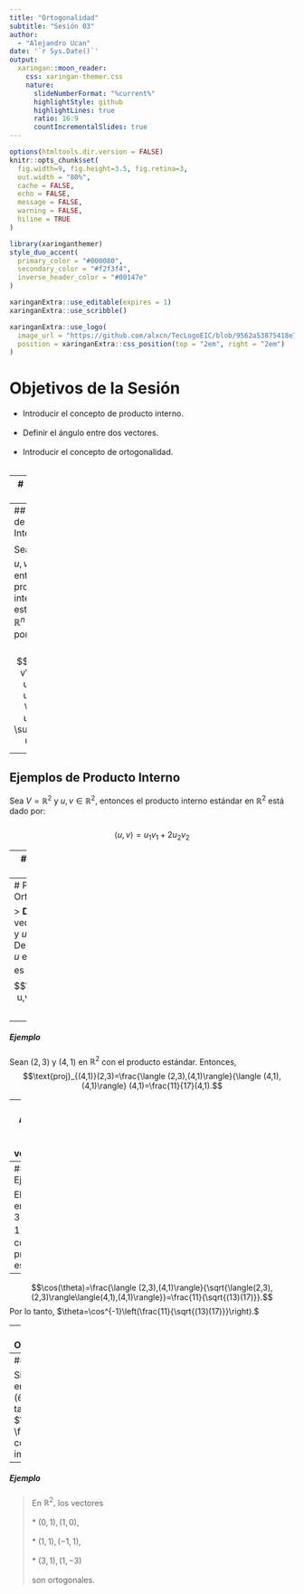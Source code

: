---
title: "Ortogonalidad"
subtitle: "Sesión 03"  
author: 
  - "Alejandro Ucan"
date: '`r Sys.Date()`'
output:
  xaringan::moon_reader:
    css: xaringan-themer.css
    nature:
      slideNumberFormat: "%current%"
      highlightStyle: github
      highlightLines: true
      ratio: 16:9
      countIncrementalSlides: true
---

```{r setup, include=FALSE}
options(htmltools.dir.version = FALSE)
knitr::opts_chunk$set(
  fig.width=9, fig.height=3.5, fig.retina=3,
  out.width = "80%",
  cache = FALSE,
  echo = FALSE,
  message = FALSE, 
  warning = FALSE,
  hiline = TRUE
)
```

```{r xaringan-themer, include=FALSE, warning=FALSE}
library(xaringanthemer)
style_duo_accent(
  primary_color = "#000080",
  secondary_color = "#f2f3f4",
  inverse_header_color = "#00147e"
)
```

```{r xaringan-editable, echo=FALSE}
xaringanExtra::use_editable(expires = 1)
xaringanExtra::use_scribble()
```

```{r xaringan-logo, echo=FALSE}
xaringanExtra::use_logo(
  image_url = "https://github.com/alxcn/TecLogoEIC/blob/9562a53875418e749a296c85808a19c85fc4be74/IngenieriaCiencias_Horizontal_RGB.png",
  position = xaringanExtra::css_position(top = "2em", right = "2em")
)
```
# Objetivos de la Sesión

* Introducir el concepto de producto interno. <br/><br/>
* Definir el ángulo entre dos vectores. <br/><br/>
* Introducir el concepto de ortogonalidad. <br/><br/>

---
# Producto Interno

> __Definición:__ Sea $V$ un espacio vectorial sobre $\mathbb{R}$, un producto interno en $V$ es una función $\langle \cdot, \cdot \rangle: V \times V \rightarrow \mathbb{R}$ que satisface las siguientes propiedades para todo $u, v, w \in V$ y $c \in \mathbb{R}$: <br/><br/>
  1. Conmutativo: $\langle u, v \rangle = \langle v, u \rangle$ <br/>
  1. Lineal en el primer argumento: $\langle cu + w, v \rangle = c \langle u, v \rangle + \langle w, v \rangle$ <br/>
  1. Positivo definido: $\langle u, u \rangle \geq 0$ y $\langle u, u \rangle = 0$ si y solo si $u = 0$ <br/><br/>
---
## Ejemplos de Producto Interno

Sea $V=\mathbb{R}^n$ y $u, v \in \mathbb{R}^n$, entonces el producto interno estándar en $\mathbb{R}^n$ está dado por: <br/><br/> $$\langle u, v\rangle = u_1v_1 + u_2v_2 + \cdots + u_nv_n = \sum_{i=1}^n u_iv_i$$

---
## Ejemplos de Producto Interno

Sea $V=\mathbb{R}^2$ y $u, v \in \mathbb{R}^2$, entonces el producto interno estándar en $\mathbb{R}^2$ está dado por: <br/><br/> $$\langle u, v\rangle = u_1v_1 + 2u_2v_2$$ 

---
## No ejemplo de Producto Interno

Sea $V=\mathbb{R}^2$ y $u, v \in \mathbb{R}^2$, entonces la función $\langle u, v\rangle = u_1v_1 - u_2v_2$ no es un producto interno en $\mathbb{R}^2$ porque no es definido positivo. <br/><br/> Por ejemplo, $\langle (1,2), (1,2)\rangle < 0$.

---
# Proyecciones y Ortogonalidad

> __Definición:__ Sea $V$ un espacio vectorial con producto interno, y $u,v\in V$ dos vectores. Decimos que la proyección de $u$ en $v,$ denotado por $\text{proj}_v(u),$ es el vector $$\text{proj}_v(u)=\frac{\langle u,v\rangle}{\langle v,v\rangle} v.$$

--
##### Ejemplo
Sean $(2,3)$ y $(4,1)$ en $\mathbb{R}^2$ con el producto estándar. Entonces, $$\text{proj}_{(4,1)}(2,3)=\frac{\langle (2,3),(4,1)\rangle}{\langle (4,1),(4,1)\rangle} (4,1)=\frac{11}{17}(4,1).$$

---
## Ángulo entre dos vectores:

> __Definición:__ Sea $V$ un espacio vectorial con producto interno, definimos el ángulo entre dos vectores $u,v\in V$ como el ángulo $\theta$ tal que $$\cos(\theta)=\frac{\langle u,v\rangle}{\sqrt{\langle u,u\rangle \langle v,v\rangle}}.$$

--
##### Ejemplo

El ángulo entre $(2,3)$ y $(4,1)$ en $\mathbb{R}^2$ con el producto estándar.

--
$$\cos(\theta)=\frac{\langle (2,3),(4,1)\rangle}{\sqrt{\langle(2,3),(2,3)\rangle\langle(4,1),(4,1)\rangle}}=\frac{11}{\sqrt{(13)(17)}}.$$ Por lo tanto, $\theta=\cos^{-1}\left(\frac{11}{\sqrt{(13)(17)}}\right).$

---
## Ortogonalidad

> __Definición:__ Decimos que dos vectores $u,v\in V$ son ortogonales si $\langle u,v\rangle=0.$

--
##### Nota:

Si $\langle u,v\rangle=0,$ entonces $\cos(\theta)=0,$ por lo tanto, $\theta=\pm k \frac{\pi}{2}$ con $k$ entero impar.

---
##### Ejemplo

> En $\mathbb{R}^2,$ los vectores <br/><br/>
 * $(0,1),(1,0),$ <br/><br/>
 * $(1,1),(-1,1),$ <br/><br/>
 * $(3,1), (1,-3)$ <br/><br/>
 son ortogonales.